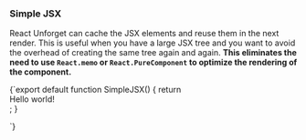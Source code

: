 
### Simple JSX

React Unforget can cache the JSX elements and reuse them in the next render. This is useful when you have a large JSX tree and you want to avoid the overhead of creating the same tree again and again. **This eliminates the need to use `React.memo` or `React.PureComponent` to optimize the rendering of the component.**

<DynamicLiveCodeSandpack previewClassName="h-40">
{`export default function SimpleJSX() {
  return <div>Hello world!</div>;
}

`}

</DynamicLiveCodeSandpack>
